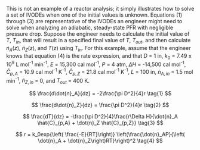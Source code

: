 
This is not an example of a reactor analysis; it simply illustrates how to solve a set of IVODEs when one of the initial values is unknown. Equations (1) through (3) are representative of the IVODEs an engineer might need to solve when analyzing an adiabatic, steady-state PFR with negligible pressure drop. Suppose the engineer needs to calculate the initial value of $T$, $T_{in}$, that will result in a specified final value of $T$, $T_{out}$, and then calculate $\dot{n}_A\left(z\right)$, $\dot{n}_Z\left(z\right)$, and $T\left(z\right)$ using $T_{in}$. For this example, assume that the engineer knows that equation (4) is the rate expression, and that $D$ = 1 in, $k_0$ = 7.49 x 10^9^ L mol^-1^ min^-1^, $E$ = 15,300 cal mol^-1^, $P$ = 4 atm, $\Delta H$ = -14,500 cal mol^-1^, $\hat{C}_{p,A}$ = 10.9 cal mol^-1^ K^-1^, $\hat{C}_{p,Z}$ = 21.8 cal mol^-1^ K^-1^, $L$ = 100 in, $\dot{n}_{A,in}$ = 1.5 mol min^-1^, $\dot{n}_{Z,in}$ = 0, and $T_{out}$ = 400 K.

$$
\frac{d\dot{n}_A}{dz} = -2\frac{\pi D^2}{4}r \tag{1}
$$

$$
\frac{d\dot{n}_Z}{dz} = \frac{\pi D^2}{4}r \tag{2}
$$

$$
\frac{dT}{dz} = -\frac{\pi D^2}{4}\frac{r\Delta H}{\dot{n}_A \hat{C}_{p,A} + \dot{n}_Z \hat{C}_{p,Z}} \tag{3}
$$

$$
r = k_0exp{\left( \frac{-E}{RT}\right)} \left(\frac{\dot{n}_AP}{\left( \dot{n}_A + \dot{n}_Z\right)RT}\right)^2 \tag{4}
$$